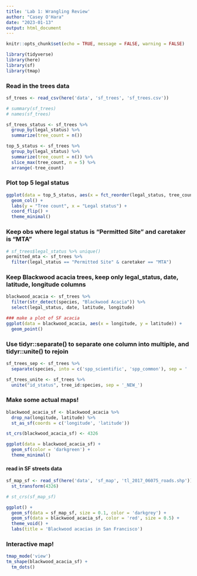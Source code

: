 ```yaml
---
title: 'Lab 1: Wrangling Review'
author: "Casey O'Hara"
date: "2023-01-13"
output: html_document
---
```


```r
knitr::opts_chunk$set(echo = TRUE, message = FALSE, warning = FALSE)

library(tidyverse)
library(here)
library(sf)
library(tmap)
```

### Read in the trees data

```r
sf_trees <- read_csv(here('data', 'sf_trees', 'sf_trees.csv'))

# summary(sf_trees)
# names(sf_trees)

sf_trees_status <- sf_trees %>%
  group_by(legal_status) %>%
  summarize(tree_count = n())

top_5_status <- sf_trees %>%
  group_by(legal_status) %>%
  summarize(tree_count = n()) %>%
  slice_max(tree_count, n = 5) %>%
  arrange(-tree_count)

```

### Plot top 5 legal status

```r
ggplot(data = top_5_status, aes(x = fct_reorder(legal_status, tree_count), y = tree_count)) +
  geom_col() +
  labs(y = "Tree count", x = "Legal status") +
  coord_flip() +
  theme_minimal()
```

### Keep obs where legal status is "Permitted Site" and caretaker is "MTA"

```r
# sf_trees$legal_status %>% unique()
permitted_mta <- sf_trees %>%
  filter(legal_status == "Permitted Site" & caretaker == "MTA")
```

### Keep Blackwood acacia trees, keep only legal_status, date, latitude, longitude columns

```r
blackwood_acacia <- sf_trees %>%
  filter(str_detect(species, "Blackwood Acacia")) %>%
  select(legal_status, date, latitude, longitude)

### make a plot of SF acacia
ggplot(data = blackwood_acacia, aes(x = longitude, y = latitude)) +
  geom_point()

```

### Use tidyr::separate() to separate one column into multiple, and tidyr::unite() to rejoin

```r
sf_trees_sep <- sf_trees %>%
  separate(species, into = c('spp_scientific', 'spp_common'), sep = ' :: ')

sf_trees_unite <- sf_trees %>%
  unite("id_status", tree_id:species, sep = '_NEW_')
```

### Make some actual maps!

```r
blackwood_acacia_sf <- blackwood_acacia %>%
  drop_na(longitude, latitude) %>%
  st_as_sf(coords = c('longitude', 'latitude'))

st_crs(blackwood_acacia_sf) <- 4326

ggplot(data = blackwood_acacia_sf) +
  geom_sf(color = 'darkgreen') +
  theme_minimal()
```

#### read in SF streets data

```r
sf_map_sf <- read_sf(here('data', 'sf_map', 'tl_2017_06075_roads.shp')) %>%
  st_transform(4326)

# st_crs(sf_map_sf)
```


```r
ggplot() +
  geom_sf(data = sf_map_sf, size = 0.1, color = 'darkgrey') +
  geom_sf(data = blackwood_acacia_sf, color = 'red', size = 0.5) +
  theme_void() +
  labs(title = 'Blackwood acacias in San Francisco')
```

### Interactive map!

```r
tmap_mode('view')
tm_shape(blackwood_acacia_sf) +
  tm_dots()
```





